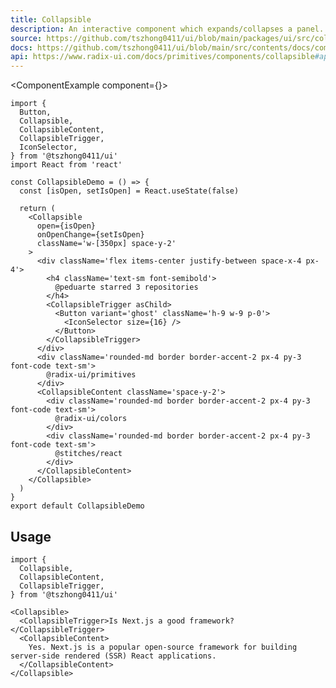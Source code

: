 ```yaml
---
title: Collapsible
description: An interactive component which expands/collapses a panel.
source: https://github.com/tszhong0411/ui/blob/main/packages/ui/src/collapsible.tsx
docs: https://github.com/tszhong0411/ui/blob/main/src/contents/docs/components/collapsible.mdx
api: https://www.radix-ui.com/docs/primitives/components/collapsible#api-reference
---
```


<ComponentExample component={<CollapsibleDemo />}>
  ```tsx
  import {
    Button,
    Collapsible,
    CollapsibleContent,
    CollapsibleTrigger,
    IconSelector,
  } from '@tszhong0411/ui'
  import React from 'react'

  const CollapsibleDemo = () => {
    const [isOpen, setIsOpen] = React.useState(false)

    return (
      <Collapsible
        open={isOpen}
        onOpenChange={setIsOpen}
        className='w-[350px] space-y-2'
      >
        <div className='flex items-center justify-between space-x-4 px-4'>
          <h4 className='text-sm font-semibold'>
            @peduarte starred 3 repositories
          </h4>
          <CollapsibleTrigger asChild>
            <Button variant='ghost' className='h-9 w-9 p-0'>
              <IconSelector size={16} />
            </Button>
          </CollapsibleTrigger>
        </div>
        <div className='rounded-md border border-accent-2 px-4 py-3 font-code text-sm'>
          @radix-ui/primitives
        </div>
        <CollapsibleContent className='space-y-2'>
          <div className='rounded-md border border-accent-2 px-4 py-3 font-code text-sm'>
            @radix-ui/colors
          </div>
          <div className='rounded-md border border-accent-2 px-4 py-3 font-code text-sm'>
            @stitches/react
          </div>
        </CollapsibleContent>
      </Collapsible>
    )
  }
  export default CollapsibleDemo
  ```
</ComponentExample>

## Usage

```tsx
import {
  Collapsible,
  CollapsibleContent,
  CollapsibleTrigger,
} from '@tszhong0411/ui'
```

```tsx
<Collapsible>
  <CollapsibleTrigger>Is Next.js a good framework?</CollapsibleTrigger>
  <CollapsibleContent>
    Yes. Next.js is a popular open-source framework for building server-side rendered (SSR) React applications.
  </CollapsibleContent>
</Collapsible>
```
